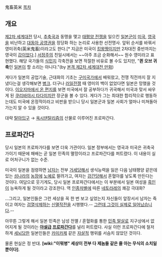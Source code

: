 鬼畜英米
[[목차]]
== 개요 ==
[[제2차 세계대전]] 당시, [[추축국]]과 동맹을 맺고 [[태평양 전쟁]]을 일으킨 [[일본군]]이 [[미국]], [[영국]]을 비난하고 [[대동아 공영권]]을 정당화 하는 논리로 사용한 선전명사. 앞뒤 순서를 바꿔서 영미귀축(英米鬼畜)이라고도 한다.[* 지금은 미국이 [[킹왕짱]]이지만 2차대전 중반까지는 영국이 [[갑]]이었다.] [[서정주]]의 친일시에서는 ~~아주 조금 순화해서~~ 원수 영미라고 표현했다.
해당 국가들의 [[식민지]] 각축전을 보면 적절한 비유로 볼 수도 있지만, "'''퀸 오브 귀축'''인 [[일본]]이 할 소리는 아니다."(by [[본격 제2차 세계대전 만화]]) 

게다가 일본의 공업기술, 근대화의 기초는 [[구미]]국가에서 배워왔고, 전쟁 직전까지 잘 지냈다는걸 생각해보면 [[병크]]. 더구나 [[러일전쟁]] 때 영미의 백이 없었다면 일본은 망했을 것이다. [[이오지마에서 온 편지]]를 보면 미국에서 잘 공부하다가 귀국해서 미국과 맞서 싸우게 된 [[쿠리바야시 타다미치]]란 장군을 볼 수 있다. 게다가 그는 최대한 합리적으로 행동하는데도 미국에 온정적이라고 비판을 받으니 당시 일본군과 일본 사회가 얼마나 미쳐돌아가는지 알 수 있을 것이다.

대략 [[탈아입구]] → [[옥시덴탈리즘]]의 산물로 이루어진 프로파간다.

== 프로파간다 ==
당시 일본의 프로파가다를 보면 더욱 가관이다. 일본 정부에서는 영국과 미국은 귀축국가이기 때문에 패배는 곧 일본 민족의 멸망이라고 프로파간다를 퍼트렸다. 이 내용이 실로 어처구니가 없는 수준.

미국이 일본을 점령하면 [[남자]]는 전부 [[거세]]당해서 생식능력을 잃은 다음 남태평양 같은데 있는 [[섬나라]]의 [[농장]]에 [[노예]]로 팔려가고, 여자는 [[강간]]당해서 혼혈아를 낳도록 만든다는 것이다. 여담으로 웃기게도, 당시 일본 프로파간다에서는 이 부분에서 일본 여성을 [[흑인]]이 능욕하게 될 것이라고 강조한다. 역 [[인종차별]]에 따른 [[네토라레]]의 쾌감 극대화?

...그리고, 일본인들은 그런 세상을 꼭 한 번 보고 싶었는지 자신들이 앞장서서 남자는 죽이고 여자는 [[검열삭제]]하는 [[신멸작전]]을 시행했다.-- [[그런데 그것이 실제로 일어났습니다]].--

아무튼 그렇게 해서 일본 민족은 남성 전멸 / 혼혈화를 통한 [[인종청소|민족 말살]]로 지구상에서 없어지게 될 것이라는 '''[[야설]]급 [[프로파간다]]'''를 널리 퍼트렸다. 사실 이런 프로파간다에 철저하게 [[세뇌]]당한 일본인들은 [[카미카제]] 같은 [[자살]]적 행위를 서슴치 않았던 것이다.

물론 현실은 정 반대. '''[wiki:"이뭐병" 세상이 전부 다 제놈들 같은 줄 아는 무식의 소치일 뿐이다]'''.
